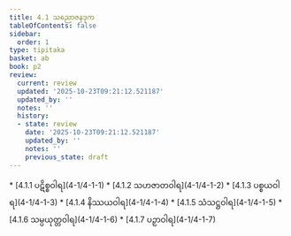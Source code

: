 ```yaml
---
title: 4.1 သညောဇနဒုက
tableOfContents: false
sidebar:
  order: 1
type: tipitaka
basket: ab
book: p2
review:
  current: review
  updated: '2025-10-23T09:21:12.521187'
  updated_by: ''
  notes: ''
  history:
  - state: review
    date: '2025-10-23T09:21:12.521187'
    updated_by: ''
    notes: ''
    previous_state: draft
---
```



<ReviewStatus review={frontmatter.review} showDetails={true} />

<HypothesisAnnotation frontmatter={frontmatter} />

<DynamicBreadcrumb />



<TableOfContents book="p2" section="4.1">
* [4.1.1 ပဋိစ္စဝါရ](4-1/4-1-1)
* [4.1.2 သဟဇာတဝါရ](4-1/4-1-2)
* [4.1.3 ပစ္စယဝါရ](4-1/4-1-3)
* [4.1.4 နိဿယဝါရ](4-1/4-1-4)
* [4.1.5 သံသဋ္ဌဝါရ](4-1/4-1-5)
* [4.1.6 သမ္ပယုတ္တဝါရ](4-1/4-1-6)
* [4.1.7 ပဉှာဝါရ](4-1/4-1-7)
</TableOfContents>